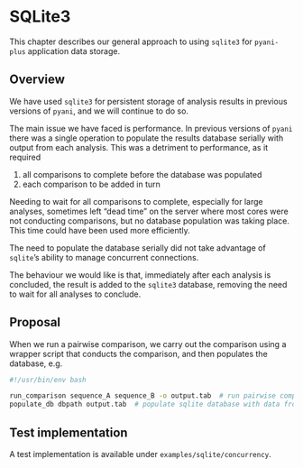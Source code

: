 # SQLite3

This chapter describes our general approach to using `sqlite3` for `pyani-plus` application data storage.

## Overview

We have used `sqlite3` for persistent storage of analysis results in previous versions of `pyani`, and we will continue to do so.

The main issue we have faced is performance. In previous versions of `pyani` there was a single operation to populate the results database serially with output from each analysis. This was a detriment to performance, as it required

1. all comparisons to complete before the database was populated
2. each comparison to be added in turn

Needing to wait for all comparisons to complete, especially for large analyses, sometimes left "dead time" on the server where most cores were not conducting comparisons, but no database population was taking place. This time could have been used more efficiently.

The need to populate the database serially did not take advantage of `sqlite`'s ability to manage concurrent connections. 

::: { .callout-important }
The behaviour we would like is that, immediately after each analysis is concluded, the result is added to the `sqlite3` database, removing the need to wait for all analyses to conclude.
:::

## Proposal

When we run a pairwise comparison, we carry out the comparison using a wrapper script that conducts the comparison, and then populates the database, e.g. 

```bash
#!/usr/bin/env bash

run_comparison sequence_A sequence_B -o output.tab  # run pairwise comparison
populate_db dbpath output.tab  # populate sqlite database with data from the output file
```

## Test implementation

A test implementation is available under `examples/sqlite/concurrency`.